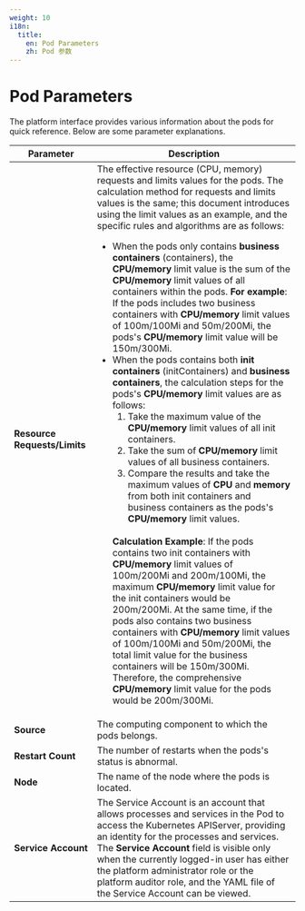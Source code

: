 ```yaml
---
weight: 10
i18n:
  title:
    en: Pod Parameters
    zh: Pod 参数
---
```


# Pod Parameters

The platform interface provides various information about the pods for quick reference. Below are some parameter explanations.

| Parameter              | Description                                                                                                                                                                                                                                                                                                                                                                                                                                                                                                                                                                                                                                                                                                                                                        |
|-----------------------|--------------------------------------------------------------------------------------------------------------------------------------------------------------------------------------------------------------------------------------------------------------------------------------------------------------------------------------------------------------------------------------------------------------------------------------------------------------------------------------------------------------------------------------------------------------------------------------------------------------------------------------------------------------------------------------------------------------------------------------------------------------------|
| **Resource Requests/Limits**        | The effective resource (CPU, memory) requests and limits values for the pods. The calculation method for requests and limits values is the same; this document introduces using the limit values as an example, and the specific rules and algorithms are as follows: <ul><li>When the pods only contains **business containers** (containers), the **CPU/memory** limit value is the sum of the **CPU/memory** limit values of all containers within the pods. **For example**: If the pods includes two business containers with **CPU/memory** limit values of 100m/100Mi and 50m/200Mi, the pods's **CPU/memory** limit value will be 150m/300Mi.</li><li>When the pods contains both **init containers** (initContainers) and **business containers**, the calculation steps for the pods's **CPU/memory** limit values are as follows: <ol><li>Take the maximum value of the **CPU/memory** limit values of all init containers.</li> <li>Take the sum of **CPU/memory** limit values of all business containers.</li><li>Compare the results and take the maximum values of **CPU** and **memory** from both init containers and business containers as the pods's **CPU/memory** limit values.</li></ol></li><br />**Calculation Example**: If the pods contains two init containers with **CPU/memory** limit values of 100m/200Mi and 200m/100Mi, the maximum **CPU/memory** limit value for the init containers would be 200m/200Mi. At the same time, if the pods also contains two business containers with **CPU/memory** limit values of 100m/100Mi and 50m/200Mi, the total limit value for the business containers will be 150m/300Mi. Therefore, the comprehensive **CPU/memory** limit value for the pods would be 200m/300Mi.</ul> |
| **Source**                  | The computing component to which the pods belongs.                                                                                                                                                                                                                                                                                                                                                                                                                                                                                                                                                                                                                                                                                                                                                                |
| **Restart Count**              | The number of restarts when the pods's status is abnormal.                                                                                                                                                                                                                                                                                                                                                                                                                                                                                                                                                                                                                                                                                                                                                 |
| **Node**                  | The name of the node where the pods is located.                                                                                                                                                                                                                                                                                                                                                                                                                                                                                                                                                                                                                                                                                                                                                                |
| **Service Account**       | The Service Account is an account that allows processes and services in the Pod to access the Kubernetes APIServer, providing an identity for the processes and services. The **Service Account** field is visible only when the currently logged-in user has either the platform administrator role or the platform auditor role, and the YAML file of the Service Account can be viewed.                                                                                                                                                                                                                                                                                                                                                                                                                                     |
